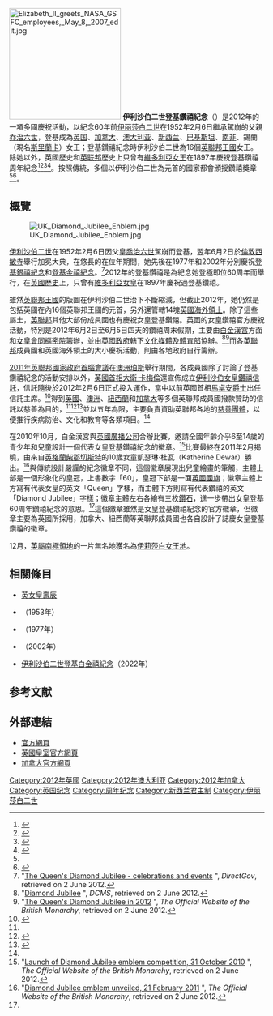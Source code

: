{{noteTA
|G1=地名
|G2=UK Places
|G3=PoliticiansUK
}}
[[File:Elizabeth_II_greets_NASA_GSFC_employees,_May_8,_2007_edit.jpg|220px]]
'''伊利沙伯二世登基鑽禧紀念'''（{{lang-en|Diamond Jubilee of Queen Elizabeth II}}）是2012年的一項多國慶祝活動，以紀念60年前[[伊丽莎白二世|伊丽莎白二世]]在1952年2月6日繼承駕崩的父親[[乔治六世|乔治六世]]，登基成為[[英国|英国]]、[[加拿大|加拿大]]、[[澳大利亚|澳大利亚]]、[[新西兰|新西兰]]、[[巴基斯坦|巴基斯坦]]、[[南非|南非]]、錫蘭（現名[[斯里蘭卡|斯里蘭卡]]）女王；登基鑽禧紀念時伊利沙伯二世為16個[[英聯邦王國|英聯邦王國]]女王。除她以外，英國歷史和[[英联邦|英联邦]]歷史上只曾有[[维多利亚_(英国女王)|維多利亞女王]]在1897年慶祝登基鑽禧周年紀念<ref name=PA>{{Cite news| title=Extra bank holiday to mark Jubilee| publisher=Press Association| date=2010-01-05| url=http://www.google.com/hostednews/ukpress/article/ALeqM5iFc6Cmk-AJ72Mo5lMkmGuUqHSxIw| accessdate=2010-01-05| archiveurl=https://www.webcitation.org/5mYhY2Lxk?url=http://www.google.com/hostednews/ukpress/article/ALeqM5iFc6Cmk-AJ72Mo5lMkmGuUqHSxIw| archivedate=2010-01-05| dead-url=no}}</ref><ref name=DCHportrait>{{cite web| url=http://www.pch.gc.ca/pc-ch/infoCntr/cdm-mc/index-eng.cfm?action=doc&DocIDCd=CJM100694| last=Department of Canadian Heritage| title=Government of Canada Commissions New Canadian Portrait of Her Majesty The Queen| publisher=Queen's Printer for Canada| date=2010-06-22| accessdate=2010-06-23| archive-url=https://web.archive.org/web/20110610171934/http://www.pch.gc.ca/pc-ch/infoCntr/cdm-mc/index-eng.cfm?action=doc&DocIDCd=CJM100694| archive-date=2011-06-10| dead-url=yes}}</ref><ref>{{cite web| url=http://www.pm.gc.ca/eng/media.asp?category=1&featureId=6&pageId=26&id=3927| last=Office of the Prime Minister of Canada| title=PM unveils Diamond Jubilee Medal design to honour Canadian contributions| date=2011-02-09| publisher=Queen's Printer for Canada| accessdate=2011-10-20| archive-url=https://web.archive.org/web/20111115003737/http://www.pm.gc.ca/eng/media.asp?category=1&featureId=6&pageId=26&id=3927| archive-date=2011-11-15| dead-url=yes}}</ref><ref>{{cite web| url=http://www.pch.gc.ca/eng/1296669421850/1296669769856| last=Department of Canadian Heritage| title=Topics > Monarchy in Canada > Queen's Diamond Jubilee| publisher=Queen's Printer for Canada| accessdate=2011-10-20| archive-date=2011-09-05| archive-url=https://web.archive.org/web/20110905012335/http://www.pch.gc.ca/eng/1296669421850/1296669769856| dead-url=no}}</ref>。按照傳統，多個以伊利沙伯二世為元首的國家都會頒授鑽禧獎章<ref name=PA /><ref name=GG>{{cite web| url=http://www.gg.ca/pdf/DiamondJubilee_eng.pdf| last=Office of the Governor General of Canada| title=Queen Elizabeth II Diamond Jubilee Medal| publisher=Queen's Printer for Canada| accessdate=2011-02-03| archive-date=2011-08-06| archive-url=https://web.archive.org/web/20110806041434/http://gg.ca/pdf/DiamondJubilee_eng.pdf| dead-url=yes}}</ref>。

== 概覽 ==
{{Quote box| width=250px| border=1px| align=right| bgcolor=#F5F5DC| quote=
今天慶祝作為你們的女王60年。很感謝這些年來，你們對我和菲利普親王的支持和鼓勵，藉此告訴你當收到有關登基鑽禧紀念的消息時如何深受感動。
在這個特別的年頭，希望大家再一次體會到患難與共的力量、以及家庭、友誼、以至是鄰里互助所匯聚的能量。在位多年以來與家人巡訪英國和英聯邦各地，有幸從所見所聞中看到不少生動的例子。<ref>{{cite web| url=http://www.royal.gov.uk/LatestNewsandDiary/Pressreleases/2012/TheQueensDiamondJubileemessage.aspx| last=Royal Household| title=The Queen's Diamond Jubilee message| date=2012-02-06| publisher=Queen's Printer| accessdate=2012-02-08| archive-date=2014-11-28| archive-url=https://web.archive.org/web/20141128215921/http://www.royal.gov.uk/LatestNewsandDiary/Pressreleases/2012/TheQueensDiamondJubileemessage.aspx| dead-url=yes}}</ref>| salign=right| source=伊利沙伯二世（2012年）}}
[[File:UK_Diamond_Jubilee_Enblem.jpg|thumb]]

[[伊利沙伯二世|伊利沙伯二世]]在1952年2月6日因父皇[[喬治六世|喬治六世]]駕崩而登基，翌年6月2日於[[倫敦|倫敦]][[西敏寺|西敏寺]]舉行加冕大典，在悠長的在位年期間，她先後在1977年和2002年分別慶祝[[伊利沙伯二世登基銀禧紀念|登基銀禧紀念]]和[[伊利沙伯二世登基金禧紀念|登基金禧紀念]]。<ref>"[http://www.direct.gov.uk/en/Nl1/Newsroom/Features/DG_WP200687 The Queen's Diamond Jubilee - celebrations and events] {{Wayback|url=http://www.direct.gov.uk/en/Nl1/Newsroom/Features/DG_WP200687 |date=20120531213430 }}", ''DirectGov'', retrieved on 2 June 2012.</ref>2012年的登基鑽禧是為紀念她登極即位60周年而舉行，在[[英國歷史|英國歷史]]上，只曾有[[維多利亞女皇|維多利亞女皇]]在1897年慶祝過登基鑽禧。

雖然[[英聯邦王國|英聯邦王國]]的版圖在伊利沙伯二世治下不斷縮減，但截止2012年，她仍然是包括英國在內16個英聯邦王國的元首，另外還管轄14塊[[英國海外領土|英國海外領土]]。除了這些屬土，[[英聯邦|英聯邦]]其他大部份成員國也有慶祝女皇登基鑽禧。英國的女皇鑽禧官方慶祝活動，特別是2012年6月2日至6月5日四天的鑽禧周末假期，主要由[[白金漢宮|白金漢宮]]方面和[[英國樞密院|女皇會同樞密院]]籌辦，並由[[英國政府|英國政府]]轄下[[文化媒體及體育部|文化媒體及體育部]]協辦。<ref>"[http://www.culture.gov.uk/what_we_do/honours/diamondjubilee.aspx Diamond Jubilee] {{Wayback|url=http://www.culture.gov.uk/what_we_do/honours/diamondjubilee.aspx |date=20100927050301 }}", ''DCMS'', retrieved on 2 June 2012.</ref><ref>"[http://www.royal.gov.uk/HMTheQueen/TheQueenandspecialanniversaries/TheQueensDiamondJubilee2012/TheQueensDiamondJubilee2012.aspx The Queen's Diamond Jubilee in 2012] {{Wayback|url=http://www.royal.gov.uk/HMTheQueen/TheQueenandspecialanniversaries/TheQueensDiamondJubilee2012/TheQueensDiamondJubilee2012.aspx |date=20150216051726 }}", ''The Official Website of the British Monarchy'', retrieved on 2 June 2012.</ref>而各[[英聯邦|英聯邦]]成員國和英國海外領土的大小慶祝活動，則由各地政府自行籌辦。

[[2011年英聯邦國家政府首腦會議|2011年英聯邦國家政府首腦會議]]在[[澳洲|澳洲]][[珀斯|珀斯]]舉行期間，各成員國除了討論了登基鑽禧紀念的活動安排以外，[[英國首相|英國首相]][[大衛·卡梅倫|大衛·卡梅倫]]還宣佈成立[[伊利沙伯女皇鑽禧信託|伊利沙伯女皇鑽禧信託]]，信託隨後於2012年2月6日正式投入運作，當中以前英國首相[[馬卓安|馬卓安爵士]]出任信託主席。<ref name=TF>{{cite press release| title=The Queen Elizabeth Diamond Jubilee Trust| publisher=Australian Government Publishing Service| date=2012-02-07| url=http://www.pm.gov.au/press-office/queen-elizabeth-diamond-jubilee-trust| accessdate=2012-02-11| archive-url=https://web.archive.org/web/20120606234311/http://www.pm.gov.au/press-office/queen-elizabeth-diamond-jubilee-trust| archive-date=2012-06-06| dead-url=yes}}</ref>得到[[英國|英國]]、[[澳洲|澳洲]]、[[紐西蘭|紐西蘭]]和[[加拿大|加拿大]]等多個英聯邦成員國撥款贊助的信託以慈善為目的，<ref name=TF /><ref>{{cite news| url=http://news.msn.co.nz/nationalnews/8422619/nz-to-give-1m-to-diamond-jubilee| title=NZ to give $1m to Diamond Jubilee| date=2012-02-20| publisher=MSN NZ| accessdate=2012-02-20| archive-date=2013-05-25| archive-url=https://web.archive.org/web/20130525161812/http://news.msn.co.nz/nationalnews/8422619/nz-to-give-1m-to-diamond-jubilee| dead-url=no}}</ref><ref>{{cite news| url=http://www.ctv.ca/CTVNews/Canada/20120430/chretien-represents-canada-on-queens-jubilee-trust-120430/| title=Charles, Camilla to visit Canada in May; Chretien named envoy| date=2012-04-30| publisher=CTV| accessdate=2012-04-30| archive-date=2012-05-01| archive-url=https://web.archive.org/web/20120501101543/http://www.ctv.ca/CTVNews/Canada/20120430/chretien-represents-canada-on-queens-jubilee-trust-120430/| dead-url=no}}</ref>並以五年為限，主要負責資助英聯邦各地的[[慈善團體|慈善團體]]，以便推行疾病防治、文化和教育等各類項目。<ref name=TF />

在2010年10月，白金漢宮與[[英國廣播公司|英國廣播公司]]合辦比賽，邀請全國年齡介乎6至14歲的青少年和兒童設計一個代表女皇登基鑽禧紀念的徽章。<ref>"[http://www.royal.gov.uk/LatestNewsandDiary/Pressreleases/2010/LaunchofNationalCompetitionforHerMajestyTheQueens.aspx Launch of Diamond Jubilee emblem competition, 31 October 2010] {{Wayback|url=http://www.royal.gov.uk/LatestNewsandDiary/Pressreleases/2010/LaunchofNationalCompetitionforHerMajestyTheQueens.aspx |date=20120416105533 }}", ''The Official Website of the British Monarchy'', retrieved on 2 June 2012.</ref>比賽最終在2011年2月揭曉，由來自[[英格蘭|英格蘭]][[柴郡|柴郡]][[切斯特|切斯特]]的10歲女童凱瑟琳·杜瓦（Katherine Dewar）勝出。<ref name="UKemblem">"[http://www.royal.gov.uk/LatestNewsandDiary/Pressreleases/2011/DiamondJubileeemblemunveiled21February2011.aspx Diamond Jubilee emblem unveiled, 21 February 2011] {{Wayback|url=http://www.royal.gov.uk/LatestNewsandDiary/Pressreleases/2011/DiamondJubileeemblemunveiled21February2011.aspx |date=20120215181939 }}", ''The Official Website of the British Monarchy'', retrieved on 2 June 2012.</ref>與傳統設計嚴謹的紀念徽章不同，這個徽章展現出兒童繪畫的筆觸，主體上部是一個形象化的皇冠，上書數字「60」，皇冠下部是一面[[英國國旗|英國國旗]]；徽章主體上方寫有代表女皇的英文「Queen」字樣，而主體下方則寫有代表鑽禧的英文「Diamond Jubilee」字樣；徽章主體左右各繪有三枚[[鑽石|鑽石]]，進一步帶出女皇登基60周年鑽禧紀念的意思。<ref name=UKemblem/>這個徽章雖然是女皇登基鑽禧紀念的官方徽章，但徽章主要為英國所採用，加拿大、紐西蘭等英聯邦成員國也各自設計了誌慶女皇登基鑽禧的徽章。

12月，[[英屬南極領地|英屬南極領地]]的一片無名地獲名為[[伊莉莎白女王地|伊莉莎白女王地]]。
<!--
== 各地慶祝活動 ==
=== 英國 ===

=== 加拿大 ===

=== 澳洲 ===

=== 紐西蘭 ===

=== 其他地區 ===

== 紀念品 ==
-->

== 相關條目 ==
* [[英女皇壽辰|英女皇壽辰]]
* {{Link-en|伊莉沙伯二世女皇加冕大典|Coronation of Elizabeth II}}（1953年）
* {{Link-en|伊利沙伯二世登基銀禧紀念|Silver Jubilee of Elizabeth II}}（1977年）
* {{Link-en|伊利沙伯二世登基金禧紀念|Golden Jubilee of Elizabeth II}}（2002年）
* [[伊利沙伯二世登基白金禧紀念|伊利沙伯二世登基白金禧紀念]]（2022年）

== 参考文献 ==
{{Reflist|2}}

== 外部連結 ==
* [https://web.archive.org/web/20120207000541/http://www.thediamondjubilee.org/ 官方網頁]
* [http://www.royal.gov.uk/HMTheQueen/TheQueenandspecialanniversaries/TheQueensDiamondJubilee2012/TheQueensDiamondJubilee2012.aspx 英國皇室官方網頁]{{Wayback|url=http://www.royal.gov.uk/HMTheQueen/TheQueenandspecialanniversaries/TheQueensDiamondJubilee2012/TheQueensDiamondJubilee2012.aspx |date=20150216051726 }}
* [http://www.pch.gc.ca/eng/1296669421850/1296669769856 加拿大官方網頁]{{Wayback|url=http://www.pch.gc.ca/eng/1296669421850/1296669769856 |date=20120121151647 }}

[[Category:2012年英國|Category:2012年英國]]
[[Category:2012年澳大利亚|Category:2012年澳大利亚]]
[[Category:2012年加拿大|Category:2012年加拿大]]
[[Category:英国纪念|Category:英国纪念]]
[[Category:周年纪念|Category:周年纪念]]
[[Category:新西兰君主制|Category:新西兰君主制]]
[[Category:伊丽莎白二世|Category:伊丽莎白二世]]